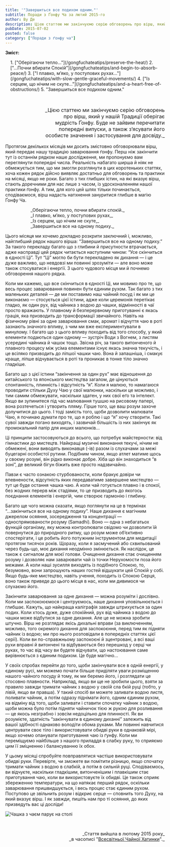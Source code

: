 ```yaml
---
title: '"Завершиться все подихом одним."'
subtitle: Поради з Ґонфу Ча за лютий 2015-го
author: Ву Де
description: Цією статтею ми закінчуємо серію обговорень про вірш, який в нашій Традиції оберігає мудрість Ґонфу. Буде не зайвим перечитати попередні випуски...
pubDate: 2015-07-02
posted: false
category: ["Поради з ґонфу ча"]
---
```



**Зміст:**
<section style="padding-left: 1rem;">
1. ["Оберігаючи тепло..."](/gongfuchateatips/preserve-the-heat/)
2. ["...Почни вбирати Спокій"](/gongfuchateatips/and-begin-to-absorb-peace/)
3. ["І плавко, м’яко, у поступових рухах..."](/gongfuchateatips/with-slow-gentle-graceful-movements/)
4. ["Із серцем, що нічим не скуте..."](/gongfuchateatips/and-a-heart-free-of-obstructions/)
5. "Завершиться все подихом одним."
</section>

<p>&nbsp;</p>

<p style="font-size: 1rem; padding-left: 3rem; text-align: right; text-wrap: balance;">_Цією статтею ми закінчуємо серію обговорень про вірш, який у нашій Традиції оберігає мудрість Ґонфу. Буде не зайвим перечитати попередні випуски, а також з’ясувати його особисте значення і застосування для досвіду._</p>

Протягом декількох місяців ми досить змістовно обговорювали вірш, який передає нашу традицію заварювання ґонфу. Перш ніж закінчити тут із останнім рядком наше дослідження, ми пропонуємо вам переглянути попередні числа. Реальність набагато ширша й ніяк не обмежується тим, що ми змогли розглянути в цих коротеньких статтях, хоча кожен рядок дійсно виявляє достатньо для обговорень та практики на місяці, якщо не роки. Багато з тих глибших істин, на які вказує вірш, стають доречними для нас лише з часом, із удосконаленням нашої практики ґонфу. А тим, для кого цей шлях тільки починається, сподіваємося, вірш надасть натхнення зануритися глибше в магію Ґонфу Ча.

<p style="margin-left: 5rem; color: var(--green);">_Оберігаючи тепло, почни вбирати спокій._<br />_І плавко, м’яко, у поступових рухах,_<br />_Із серцем, що нічим не скуте,_<br />_Завершиться все на одному подиху._</p>

Цього місяця ми хочемо докладно розкрити заключний і, можливо, найглибший рядок нашого вірша: “Завершиться все на одному подиху.” За такого перекладу багато що з глибини й присутности втрачається, адже насправді цей рядок читається наступним чином: “Усе скінчиться в єдності Ці”. Тут “Ці” могло би бути перекладено як дихання — і це дуже важливо, що невдовзі ми повинні зрозуміти — але воно може також стосуватися і енергії. З цього чудового місця ми й почнемо обговорення нашого рядка.

Коли ми кажемо, що все скінчиться в єдності Ці, ми мовимо про те, що весь процес заварювання повинен бути єдиним рухом. Так багато з тих маленьких деталей — де ми поставимо наш чайний посуд і як ми це виконаємо — стосується цієї істини, адже коли церемонія перетікає гладко, як один рух, від чайника з водою до чашки, відмінності в чаї просто вражають. У плавному й безперервному приготуванні є якась грація, яка призводить до трансформації звичайного. Навіть на фізичному рівні за одне заварювання смак, аромат і відчуття чаю в роті зазнають значного впливу, з чим ми вже експериментували в минулому. І багато що з цього впливу походить від того способу, у який елементи подаються один одному — зустріч Води з Вогнем, з листям усередині чайника й чашок тощо. Звісна річ, за такого витонченого й плавного процесу між усіма елементами існує якась значна текучість, і це всіляко призводить до ліпшої чашки чаю. Вона й запашніша, і смакує краще, ліпше відчувається в роті та проникає в тонке тіло значно гладкіше.

Багато що з цієї істини “закінчення за один рух” має відношення до китайського та японського мистецтва загалом, де цінуються спонтанність, плинність і відсутність “я”. Коли я малюю, то намагаюся проводити стільки Духу Чаю у свої малюнки, наскільки це можливо, і тим самим обмежувати, наскільки здатен, у них свої еґо та інтелект. Якщо ви зупинитеся під час малювання тушшю на рисовому папері, вона розтечеться і утворить пляму. Гірше того, ще ваш розум захоче долучитися до цього. І тоді замість того, щоби дозволити малювати Чаю, я починаю думати про те, що я роблю і що “я” хочу створити. Такі сувої завжди погано виходять, і зазвичай більшість із них закінчує як промокальний папір для инших малюнків...

Ці принципи застосовуються до всього, що потребує майстерности: від гімнастики до мистецтв. Найкращі музичні виконання текучі, нічим не обмежені, вони виводять виконавця (-ів) разом із слухачами за межі буцегарні особистої рутини. Подібним чином, якщо атлет матиме щось у своєму розумі, він рідко виконає добре. Хіба що він знаходиться “в зоні”, де великий бігун біжить вже просто надзвичайно.

Павзи є часто ознакою стурбованости, коли бракує довіри чи впевнености, відсутність яких передаватиме завершене мистецтво — тут це буде остання чашка чаю. А коли чай готується плавно і в спокої, без жодних перерв між стадіями, то це призводить до якогось поєднання елементів і енергій, чим створює гармонію і глибину.

Багато ще чого можна сказати, якщо поглянути на це в термінах “...закінчиться все на одному подиху”. Наше дихання є магічним джерелом осяяння, зосередження та концентрації — односпрямованости розуму (Samadhi). Воно — одна з небагатьох функцій організму, яку можна контролювати свідомо чи дозволити їй повернутися до природного ритму, що розум може об’єктивно спостерігати, і це робить його потужним інструментом для медитації протягом тисячох років. Щоразу, коли я засмучений або схвильований через будь-що, моє дихання неодмінно змінюється. Як наслідок, це також є сигналом для моєї голови. Очищення дихання стає очищенням розуму і дозволяє нам заварювати чай із точки Нерухомости поза його межами. А коли наші зусилля виходять із подібного Спокою, то, безумовно, вони запрошують наших гостей відшукати цей Спокій у собі. Якщо будь-яке мистецтво, навіть учення, походить із Спокою Серця, воно також приведе до цього місця в нас, коли ми дивимося чи слухаємо його.

Закінчити заварювання за одне дихання — можна розуміти і дослівно. Коли ми заспокоюємося і центруємось, наше дихання уповільнюється і глибшає. Кажуть, що найкраща каліграфія завжди штрихується за один подих. Коли хтось дуже, дуже спокійний, рух від чайника з водою до чашки може відбутися за одне дихання. Але це не можна зробити штучно. Вірш не розглядає якісь дихальні вправи (за виключенням, можливо, того окремого дихання для заспокоєння, перед тим як підняти чайник із водою; ми про нього розповідали в попередніх статтях цієї серії). Коли ви по-справжньому заспокоєні й зцентровані, а всі ваші рухи вправні й витончені та відбуваються без перешкод у серці чи руках, то час від часу ви будете відчувати, що настоювання саме вирівнюється з єдиним подихом. Це буде магічно…

У своїх спробах перейти до того, щоби закінчувати все в одній енергії, у єдиному русі, ми можемо почати більше приділяти уваги розміщенню нашого чайного посуду й тому, як ми беремо його, і розглядати це стосовно плавности. Наприклад, якщо ви ще не зробили цього, взяти за правило завжди тримати чайник з водою у своїй сла бкій руці (тобто, у лівій, якщо ви правша). У такий спосіб ви можете заливати водою листя, поливати чайник, а потім одразу піднімати його, одним єдиним рухом, на відміну від того, щоби заливати і ставити спочатку чайник з водою, щоби можна було потім підняти чайничок тією ж рукою для розливання — це якось незграбно і зовсім недоцільно для плинності. Як ви розумієте, здатність “закінчувати в єдиному диханні” залежить від вашої здібності однаково володіти обома руками. Ми повинні навчитися центрувати своє тіло і використовувати обидві руки в однаковій мірі, якщо хочемо опанувати приготування чаю із ґунфу. Коли ми переміщуємо найбільше з нашого приладдя в слабку руку, то сприяємо цим її зміцненню і балансуванню їх обох.

У цьому місяці спробуйте повправлятися частіше використовувати обидві руки. Перевірте, чи зможете ви помітити різницю, якщо спочатку тримати чайник з водою в слабкій, а потім в сильній руці. Сподіваємось, ви відчуєте, наскільки гладкішим, витонченішим і плавкішим стає приготування чаю, коли ви використовуєте їх обидві. Це також сприяє збереженню температури, на що натякає перший рядок, оскільки заварювання пришвидшується, і весь процес стає єдиним рухом. Поступово це звільнить розум і відкриє серце — сповнить того Духу, на який вказує вірш. І як завжди, пишіть нам про ті осяяння, до яких призведуть вас ці досліди!

<img src={Image1.src}  class="align-center" alt="Чашка з чаєм парує на столі" />

<p>&nbsp;</p>
<p align="right" style="font-size: 0.9rem;">_Стаття вийшла в лютому 2015 року_<br />_в часописі "<a href="http://www.globalteahut.org/" target="_blank" rel="noopener">Всесвітньої Чайної Хатинки</a>"._</p>
